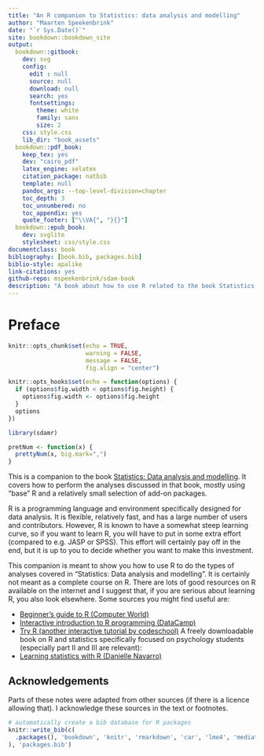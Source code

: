 ```yaml
---
title: "An R companion to Statistics: data analysis and modelling"
author: "Maarten Speekenbrink"
date: "`r Sys.Date()`"
site: bookdown::bookdown_site
output:
  bookdown::gitbook:
    dev: svg
    config:
      edit : null
      source: null
      download: null
      search: yes
      fontsettings:
        theme: white
        family: sans
        size: 2
    css: style.css
    lib_dir: "book_assets"
  bookdown::pdf_book:
    keep_tex: yes
    dev: "cairo_pdf"
    latex_engine: xelatex
    citation_package: natbib
    template: null
    pandoc_args: --top-level-division=chapter
    toc_depth: 3
    toc_unnumbered: no
    toc_appendix: yes
    quote_footer: ["\\VA{", "}{}"]
  bookdown::epub_book:
    dev: svglite
    stylesheet: css/style.css
documentclass: book
bibliography: [book.bib, packages.bib]
biblio-style: apalike
link-citations: yes
github-repo: mspeekenbrink/sdam-book
description: "A book about how to use R related to the book Statistics: Data analysis and modelling."
---
```


# Preface {-}

```r
knitr::opts_chunk$set(echo = TRUE,
                      warning = FALSE,
                      message = FALSE,
                      fig.align = "center")

knitr::opts_hooks$set(echo = function(options) {
  if (options$fig.width < options$fig.height) {
    options$fig.width <- options$fig.height
  }
  options
})

library(sdamr)
```

```r
pretNum <- function(x) {
  prettyNum(x, big.mark=",")
}
```

This is a companion to the book [Statistics: Data analysis and modelling](https://mspeekenbrink.github.io/sdam-book/). It covers how to perform the analyses discussed in that book, mostly using "base" R and a relatively small selection of add-on packages.

R is a programming language and environment specifically designed for data analysis. It is flexible, relatively fast, and has a large number of users and contributors. However, R is known to have a somewhat steep learning curve, so if you want to learn R, you will have to put in some extra effort (compared to e.g. JASP or SPSS). This effort will certainly pay off in the end, but it is up to you to decide whether you want to make this investment. 

This companion is meant to show you how to use R to do the types of analyses covered in "Statistics: Data analysis and modelling". It is certainly not meant as a complete course on R. There are lots of good resources on R available on the internet and I suggest that, if you are serious about learning R, you also look elsewhere. Some sources you might find useful are:

+ [Beginner's guide to R (Computer World)](http://www.computerworld.com/s/article/9239625/Beginner_s_guide_to_R_Introduction)
+ [Interactive introduction to R programming (DataCamp)](https://campus.datacamp.com/courses/free-introduction-to-r/)
+ [Try R (another interactive tutorial by codeschool)](http://tryr.codeschool.com/)
A freely downloadable book on R and statistics specifically focused on psychology students (especially part II and III are relevant):
+ [Learning statistics with R (Danielle Navarro)](https://learningstatisticswithr.com/)


## Acknowledgements

Parts of these notes were adapted from other sources (if there is a licence allowing that). I acknowledge these sources in the text or footnotes.

```r
# automatically create a bib database for R packages
knitr::write_bib(c(
  .packages(), 'bookdown', 'knitr', 'rmarkdown', 'car', 'lme4', 'mediation', 'ggplot2', 'afex', 'lmerTest', 'BayesFactor', 'GGally', 'codingMatrices', 'emmeans'  
), 'packages.bib')
```
